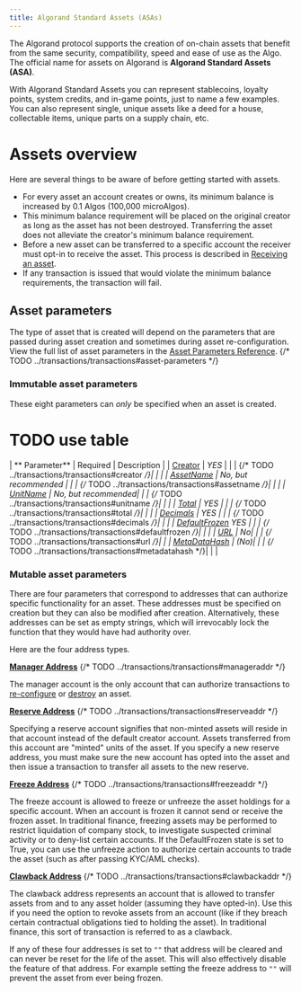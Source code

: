 ```yaml
---
title: Algorand Standard Assets (ASAs)
---
```



The Algorand protocol supports the creation of on-chain assets that benefit from the same security, compatibility, speed and ease of use as the Algo. The official name for assets on Algorand is **Algorand Standard Assets (ASA)**.

With Algorand Standard Assets you can represent stablecoins, loyalty points, system credits, and in-game points, just to name a few examples. You can also represent single, unique assets like a deed for a house, collectable items, unique parts on a supply chain, etc.

# Assets overview

Here are several things to be aware of before getting started with assets.

- For every asset an account creates or owns, its minimum balance is increased by 0.1 Algos (100,000 microAlgos).
- This minimum balance requirement will be placed on the original creator as long as the asset has not been destroyed. Transferring the asset does not alleviate the creator's minimum balance requirement.
- Before a new asset can be transferred to a specific account the receiver must opt-in to receive the asset. This process is described in [Receiving an asset](/concepts/assets/asset-operations#receiving-an-asset).
- If any transaction is issued that would violate the minimum balance requirements, the transaction will fail.

## Asset parameters

The type of asset that is created will depend on the parameters that are passed during asset creation and sometimes during asset re-configuration. View the full list of asset parameters in the [Asset Parameters Reference](FUTURELINK).
{/* TODO ../transactions/transactions#asset-parameters */}

### Immutable asset parameters

These eight parameters can _only_ be specified when an asset is created.

# TODO use table

| ** Parameter** | Required | Description |
| [Creator](FUTURELINK) | _YES_ | |
| {/* TODO ../transactions/transactions#creator */}| | |
| [AssetName](FUTURELINK) | _No, but recommended_ | |
| {/* TODO ../transactions/transactions#assetname */}| | |
| [UnitName](FUTURELINK) | _No, but recommended_| |
| {/* TODO ../transactions/transactions#unitname */}| | |
| [Total](FUTURELINK) | _YES_ | |
| {/* TODO ../transactions/transactions#total */}| | |
| [Decimals](FUTURELINK) | _YES_ | |
| {/* TODO ../transactions/transactions#decimals */}| | |
| [DefaultFrozen](FUTURELINK) _YES_ | |
| {/* TODO ../transactions/transactions#defaultfrozen */}| | |
| [URL](FUTURELINK) | _No_| |
| {/* TODO ../transactions/transactions#url */}| |
| [MetaDataHash](FUTURELINK) | (_No_)| |
| {/* TODO ../transactions/transactions#metadatahash */}| | |

### Mutable asset parameters

There are four parameters that correspond to addresses that can authorize specific functionality for an asset. These addresses must be specified on creation but they can also be modified after creation. Alternatively, these addresses can be set as empty strings, which will irrevocably lock the function that they would have had authority over.

Here are the four address types.

[**Manager Address**](FUTURELINK)
{/* TODO ../transactions/transactions#manageraddr */}

The manager account is the only account that can authorize transactions to [re-configure](/concepts/assets/asset-operations#updating-assets) or [destroy](/concepts/assets/asset-operations#deleting-assets) an asset.

[**Reserve Address**](FUTURELINK)
{/* TODO ../transactions/transactions#reserveaddr */}

Specifying a reserve account signifies that non-minted assets will reside in that account instead of the default creator account. Assets transferred from this account are "minted" units of the asset. If you specify a new reserve address, you must make sure the new account has opted into the asset and then issue a transaction to transfer all assets to the new reserve.

[**Freeze Address**](FUTURELINK)
{/* TODO ../transactions/transactions#freezeaddr */}

The freeze account is allowed to freeze or unfreeze the asset holdings for a specific account. When an account is frozen it cannot send or receive the frozen asset. In traditional finance, freezing assets may be performed to restrict liquidation of company stock, to investigate suspected criminal activity or to deny-list certain accounts. If the DefaultFrozen state is set to True, you can use the unfreeze action to authorize certain accounts to trade the asset (such as after passing KYC/AML checks).

[**Clawback Address**](FUTURELINK)
{/* TODO ../transactions/transactions#clawbackaddr */}

The clawback address represents an account that is allowed to transfer assets from and to any asset holder (assuming they have opted-in). Use this if you need the option to revoke assets from an account (like if they breach certain contractual obligations tied to holding the asset). In traditional finance, this sort of transaction is referred to as a clawback.

If any of these four addresses is set to `""` that address will be cleared and can never be reset for the life of the asset. This will also effectively disable the feature of that address. For example setting the freeze address to `""` will prevent the asset from ever being frozen.
